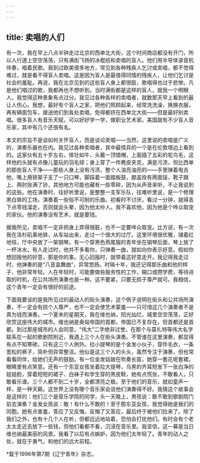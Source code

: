 ```yaml
---
---
---
```

title: 卖唱的人们
---

有一次，我在早上八点半钟走过北京的西单北大街，这个时间商店都没有开门，所以人行道上空空荡荡，只有满街飞扬的冰棍纸和卖唱的盲人。他们用半导体录音机伴奏，唱着民歌。我到过欧美很多地方，常见到各种残疾人乞讨或卖唱，都不觉得难过，就是看不得盲人卖唱。这是因为盲人是最值得同情的残疾人，让他们乞讨是社会的羞耻。再说，我在北京见到的这些盲人身上都很脏，歌唱得也过于悲惨。凡是他们唱过的歌，我都再也不想听到。当时满街都是这样的盲人，就我一个明眼人，我觉得这种景象有点过分。我见过各种各样的卖唱者，就数那天早上看到的最让人伤心。我想，最好有个盲人之家，把他们照顾起来，经常洗洗澡，换换衣服，再有辆面包车，接送他们到各处卖唱，免得都挤在西单北大街——但是最好别卖唱。很多盲人有音乐天赋，可以好好学一学，做职业艺术家。美国就有不少盲人音乐家，其中有几个还很有名。

本文的宗旨不是谈如何关怀盲人，而是谈论卖唱——当然，这里说的卖唱是广义的，演奏乐器也在内。我见过各种卖唱者，其中最怪异的一个是在伦敦塔边上看到的。这家伙有五十岁左右，体壮如牛，头戴一顶猎帽，上面插了五彩的鸵鸟毛，这样他的头就有点像儿童玩的羽毛球；身上穿了一件麂皮夹克，满是污渍，但比西单的那些盲人干净——那些人身上没有污渍，整个人油亮油亮的——手里弹着电吉他，嘴上用铁架子支了一只口琴，脚踩着一面踏板鼓，膝盖拴有两面钹，靴子跟上、两肘拴满了铃，其他地方可能也藏有一些零碎，因为从声音来听，不止我说到的这些。他在演奏时，往好听里说，是整整一支军乐队，往难听里说，是一个修理黑白铁的工场，演奏着一些俗不可耐的乐曲。初看时不讨厌，看过一分钟，就得丢下点零钱溜走，否则就会头晕，因为他太吵人。我不喜欢他，因为他是个哗众取宠的家伙。他的演奏没有艺术，就是要钱。

据我所见，卖唱不一定非把身上弄得很脏，也不一定要哗众取宠。比方说，有一次我在洛杉矶乘地铁，从车站出来，走过一个很大的过厅。这里环境很优雅，铺着红地毯，厅中央放了一架钢琴。有一个穿黑色燕尾服的青年坐在钢琴后面，琴上放了一杯冰水。有人走过时，他并不多看你，只弹奏一曲，就如向你表示好意。假如你想回报他的好意，那是你的事。无心回报时，就带着这好意走开。我记得我走过时，他弹奏的是“八音盒舞曲”，异常悠扬。时隔十年，我还记得那乐曲和他的样子，他非常年轻。人在年轻时，可能要做些服务性的工作，糊口或攒学费，等待进取的时机，在公共场所演奏也是一种。这不要紧，只要无损于尊严就可。我相信，这个青年一定会有很好的前途。

下面我要谈的是我所见过的最动人的街头演奏，这个例子说明在街头和公共场所演奏，不一定会有损个人尊严，也不一定会使艺术蒙羞——只可惜这几个演奏者不是真为钱而演奏。一个夏末的星期天，我在维也纳，阳光灿烂，城里空空荡荡，正好欣赏这座伟大的城市。维也纳是奥匈帝国的首都，帝国已不复存在，但首都还是首都。到过那座城市的人会同意，“伟大”二字绝非过誉。在那个与莫扎特等伟大名字联系在一起的歌剧院附近，我遇上三个人在街头演奏。不管谁在这里演奏，都显得有点不知寒碜。只有这三个人例外。拉小提琴的是个金发小伙子，穿件毛衣，一条宽松的裤子，简朴但异常整洁。他似是这三个人的头头，虽然专注于演奏，但也常看看同伴，给她们无声的鼓励。有一位金发姑娘在吹奏长笛，她穿一套花呢套裙，眼睛里有点笑意。还有一个东亚女孩坐着拉大提琴，乌黑的齐耳短发下一张白净的娃娃脸，穿着短短的裙子、白袜子和学生穿的黑皮鞋，她有点慌张，不敢看人，只敢看乐谱。三个人都不到二十岁，全都漂亮之极。至于他们的音乐，就如童声一样，是一种天籁。这世界上没有哪个音乐家会说他们演奏得不好。我猜这个故事会是这样的：他们三个是音乐学院的同学，头一天晚上，男孩说：敢不敢到歌剧院门前去演奏？金发女孩说：敢！有什么不敢的！至于那东亚女孩，我觉得她是我们的同胞。她有点害羞，答应了又反悔，反悔了又答应，最后终于被他们拉来了。除了我们之外，也有十几个人在听，但都远远地站着，恐怕会打扰他们。有时会有个老太太走近去放下一些钱，但他们看都不看，沉浸在音乐里。我坚信，这一幕是当日维也纳最美丽的风景。我看了以后有点嫉妒，因为他们太年轻了。青年的动人之处，就在于勇气，和他们的远大前程。

*载于1996年第7期《辽宁青年》杂志。